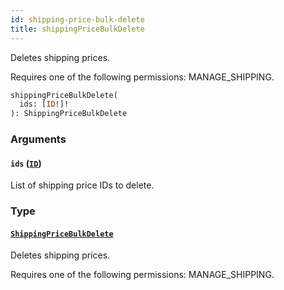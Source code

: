 ```yaml
---
id: shipping-price-bulk-delete
title: shippingPriceBulkDelete
---
```


Deletes shipping prices.

Requires one of the following permissions: MANAGE_SHIPPING.

```graphql
shippingPriceBulkDelete(
  ids: [ID!]!
): ShippingPriceBulkDelete
```

### Arguments

#### `ids` ([`ID`](../../../developer/api-reference/scalars/id))

List of shipping price IDs to delete.

### Type

#### [`ShippingPriceBulkDelete`](../../../developer/api-reference/objects/shipping-price-bulk-delete)

Deletes shipping prices.

Requires one of the following permissions: MANAGE_SHIPPING.
